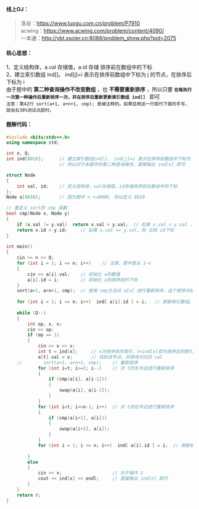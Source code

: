 #### 线上OJ：
>  洛谷：https://www.luogu.com.cn/problem/P7910  
acwing：https://www.acwing.com/problem/content/4090/  
一本通：http://ybt.ssoier.cn:8088/problem_show.php?pid=2075  

#### 核心思想：  
1、定义结构体，a.val 存储值，a.id 存储 排序前在数组中的下标  
2、建立索引数组 ind[]。 ind[j]=i 表示在排序前数组中下标为 j 的节点，在排序后下标为 i   
由于题中的 **第二种查询操作不改变数组** ，也 **不需要重新排序** ，所以只要 **`在每执行一次第一种操作后重新排序一次，并在排序后重新更新索引数组 ind[] `** 即可  
`注意：第42行 sort(a+1, a+n+1, cmp);	是被注释的。如果启用这一行取代下面的手写，就会右30%测试点超时。`

#### 题解代码：
```cpp showLineNumbers {42-57}
#include <bits/stdc++.h>
using namespace std;

int n, Q;
int ind[8010];		// 建立索引数组ind[]。 ind[j]=i 表示在排序前数组中下标为 j的，在排序后下标为 i 
					// 所以对于本题中的第二种查询操作，直接输出 ind[x] 即可 

struct Node 
{
    int val, id;	// 定义结构体，val存储值，id存储排序前在数组中的下标 
};
Node a[8010]; 		// 因为题中 n <=8000, 所以定义 8010 

// 重定义 sort的 cmp 函数 
bool cmp(Node x, Node y) 
{
    if (x.val != y.val)  return x.val < y.val;	// 如果 x.val < y.val ，则返回true 
    return x.id < y.id;		// 如果 x.val == y.val，则 比较 id下标 
}
 
int main()
{
    cin >> n >> Q;
    for (int i = 1; i <= n; i++) 	// 注意，题中是从 1~n 
	{
        cin >> a[i].val;	// 初始化 a的数值 
        a[i].id = i;		// 初始化 a的排序前的下标 
    }
    sort(a+1, a+n+1, cmp);	// 使用 cmp方法对 a[n] 进行重新排序，这个排序对结构体中的 val 和 id没有影响 
	 
    for (int i = 1; i <= n; i++)  ind[ a[i].id ] = i;	// 刷新索引数组。ind[j]=i 表示在排序前数组中下标为 j的，在排序后下标为 i 
    
    while (Q--) 
	{
        int op, x, v;
        cin >> op;
        if (op == 1) 
		{
            cin >> x >> v;
            int t = ind[x];		// x为排序前的索引，t=ind[x]即为排序后的索引 
            a[t].val = v;		// 找到该节点，并修改对应的 val 
    //        sort(a+1, a+n+1, cmp);	// 重新排序 
            for (int i=t; i>=2; i--) 	// 对 t的左半边进行重新排序 
			{
                if (cmp(a[i], a[i-1])) 
				{
                    swap(a[i], a[i-1]);
                }
            }
            for (int i=t; i<=n-1; i++) 	// 对 t的右半边进行重新排序
			{
                if (cmp(a[i+1], a[i])) 
				{
                    swap(a[i+1], a[i]);
                }
            }
            for (int i = 1; i <= n; i++)  ind[ a[i].id ] = i;  // 刷新索引数组。
 
        } 
		else 
		{
            cin >> x;					// 对于操作 2 
            cout << ind[x] << endl;		// 直接输出 ind[x] 即可
        }
    }
    return 0;
}
```